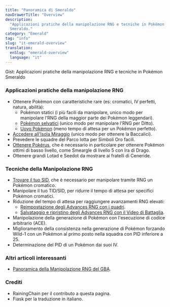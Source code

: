 ```yaml
---
title: "Panoramica di Smeraldo"
navDrawerTitle: "Overview"
description:
  "Applicazioni pratiche della manipolazione RNG e tecniche in Pokémon
  Smeraldo."
category: "Emerald"
tag: "info"
slug: "it-emerald-overview"
translation:
  enSlug: "emerald-overview"
  language: "it"
---
```


<Gist>
  Gist: Applicazioni pratiche della manipolazione RNG e tecniche in Pokémon
  Smeraldo
</Gist>

### Applicazioni pratiche della manipolazione RNG

- Ottenere Pokémon con caratteristiche rare (es: cromatici, IV perfetti, natura, abilità):
  - Pokémon statici (i più facili da manipolare, unico modo per manipolare l'RNG della maggior parte dei Pokémon leggendari).
  - [Pokémon selvatici](/retail-emerald-wild) (unico modo per manipolare l'RNG per Ditto).
  - [Uovo Pokémon](/retail-emerald-egg) (meno tempo di attesa per un Pokémon perfetto).
- [Accedere all'Isola Miraggio](/emerald-mirage-island) (unico modo per ottenere la Baccalici).
- Prevedere le squadre del Parco lotta per Simboli Oro facili.
- [Ottenere Pokérus](/emerald-pokerus-emu), che è necessario in particolare per ottenere Pokémon ottimi di basso livello, come Smeargle di livello 5 con Ira di Drago.
- Ottenere grandi Lotad e Seedot da mostrare ai fratelli di Ceneride.

### Tecniche della Manipolazione RNG

- [Trovare il tuo SID](/gen3-sid), che è necessario per manipolare tramite RNG un Pokémon cromatico.
- Manipolare il tuo TID/SID, per ridurre il tempo di attesa per specifici Pokémon cromatici.
- Riduzione del tempo di attesa per raggiungere avanzamenti RNG elevati:
  - [Reimpostazione degli Advances RNG con i quadri](/emerald-painting-rng).
  - [Salvataggio e ripristino degli Advances RNG con il Video di Battaglia](/e-tips-rng).
- Manipolazione della generazione di Pokémon con l'esecuzione di codice arbitrario (ACE).
- Miglioramento della consistenza nella generazione di Pokémon forzando Wild-1 con un Pokémon al primo posto nella squadra con PID inferiore a 25.
- Determinazione del PID di un Pokémon dai suoi IV.

### Altri articoli interessanti

- [Panoramica della Manipolazione RNG del GBA](/gba-overview).

### Crediti

- RainingChain per il contributo a questa pagina.
- Fiask per la traduzione in italiano.
